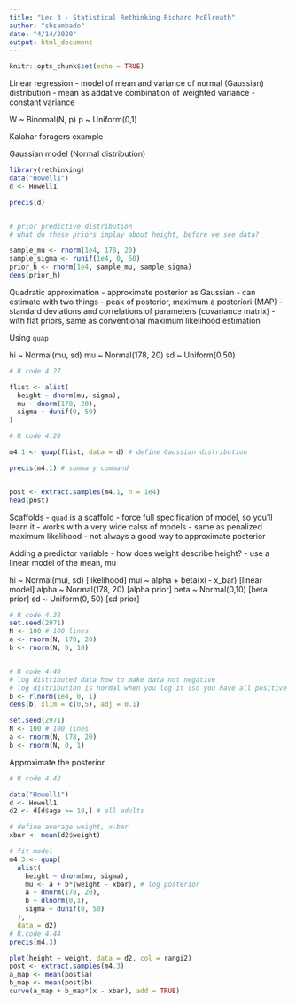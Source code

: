 ```yaml
---
title: "Lec 3 - Statistical Rethinking Richard McElreath"
author: "sbsambado"
date: "4/14/2020"
output: html_document
---
```


```r
knitr::opts_chunk$set(echo = TRUE)
```

Linear regression
- model of mean and variance of normal (Gaussian) distribution
- mean as addative combination of weighted variance
- constant variance


  W ~ Binomal(N, p)
  p ~ Uniform(0,1)
  
  
Kalahar foragers example

Gaussian model (Normal distribution)
```r
library(rethinking)
data("Howell1")
d <- Howell1

precis(d)


# prior predictive distribution
# what do these priors implay about height, before we see data?

sample_mu <- rnorm(1e4, 178, 20)
sample_sigma <- runif(1e4, 0, 50)
prior_h <- rnorm(1e4, sample_mu, sample_sigma)
dens(prior_h)
```

Quadratic approximation
- approximate posterior as Gaussian
- can estimate with two things
  - peak of posterior, maximum a posteriori (MAP)
  - standard deviations and correlations of parameters (covariance matrix)
- with flat priors, same as conventional maximum likelihood estimation


Using `quap`

hi ~ Normal(mu, sd)
mu ~ Normal(178, 20)
sd ~ Uniform(0,50)
```r
# R code 4.27

flist <- alist(
  height ~ dnorm(mu, sigma),
  mu ~ dnorm(178, 20),
  sigma ~ dunif(0, 50)
)

# R code 4.28

m4.1 <- quap(flist, data = d) # define Gaussian distribution

precis(m4.1) # summary command


post <- extract.samples(m4.1, n = 1e4)
head(post)
```

Scaffolds
- `quad` is a scaffold
  - force full specification of model, so you'll learn it
  - works with a very wide calss of models
  - same as penalized maximum likelihood
  - not always a good way to approximate posterior
  
  
Adding a predictor variable
- how does weight describe height?
- use a linear model of the mean, mu

hi ~ Normal(mui, sd) [likelihood]
mui ~ alpha + beta(xi - x_bar) [linear model]
alpha ~ Normal(178, 20) [alpha prior]
beta ~ Normal(0,10) [beta prior]
sd ~ Uniform(0, 50) [sd prior]

```r

# R code 4.38
set.seed(2971)
N <- 100 # 100 lines
a <- rnorm(N, 178, 20)
b <- rnorm(N, 0, 10)


# R code 4.40
# log distributed data how to make data not negative
# log distribution is normal when you log it (so you have all positive real values)
b <- rlnorm(1e4, 0, 1)
dens(b, xlim = c(0,5), adj = 0.1)

set.seed(2971)
N <- 100 # 100 lines
a <- rnorm(N, 178, 20)
b <- rnorm(N, 0, 1)

```

Approximate the posterior
```r
# R code 4.42

data("Howell1")
d <- Howell1
d2 <- d[d$age >= 18,] # all adults

# define average weight, x-bar
xbar <- mean(d2$weight)

# fit model
m4.3 <- quap(
  alist(
    height ~ dnorm(mu, sigma),
    mu <- a + b*(weight - xbar), # log posterior
    a ~ dnorm(178, 20),
    b ~ dlnorm(0,1),
    sigma ~ dunif(0, 50)
  ),
  data = d2)
# R.code 4.44
precis(m4.3)

plot(height ~ weight, data = d2, col = rangi2)
post <- extract.samples(m4.3)
a_map <- mean(post$a)
b_map <- mean(post$b)
curve(a_map + b_map*(x - xbar), add = TRUE)
```


